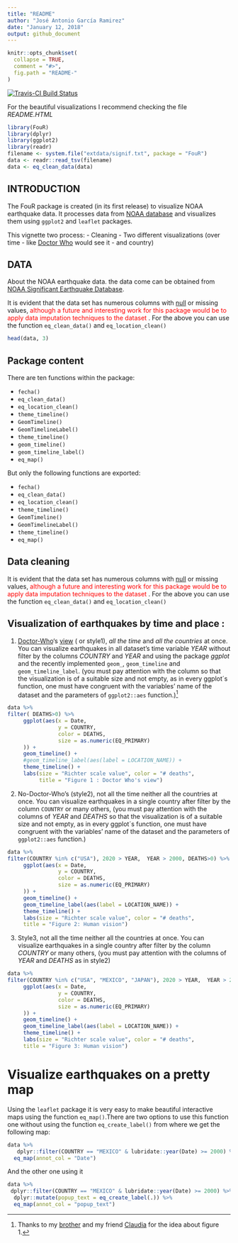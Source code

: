 ```yaml
---
title: "README"
author: "José Antonio García Ramirez"
date: "January 12, 2018"
output: github_document
---
```


```r
knitr::opts_chunk$set(
  collapse = TRUE,
  comment = "#>",
  fig.path = "README-"
)
```

[![Travis-CI Build Status](https://travis-ci.org/fou-foo/FouR.svg?branch=master)](https://travis-ci.org/clems/FouR)

<!-- README.md is generated from README.Rmd. Please edit that file -->
For the beautiful visualizations I recommend checking the file *README.HTML*

```r
library(FouR)
library(dplyr)
library(ggplot2)
library(readr)
filename <- system.file("extdata/signif.txt", package = "FouR")
data <- readr::read_tsv(filename)
data <- eq_clean_data(data)
```

INTRODUCTION
----------------
The FouR package is created (in its first release) to visualize NOAA earthquake data. It processes data from [NOAA database](https://www.ngdc.noaa.gov/nndc/struts/form?t=101650&s=1&d=1) and visualizes them using `ggplot2` and `leaflet` packages.

This vignette two process:
  - Cleaning 
  - Two different visualizations (over time - like [Doctor Who](https://en.wikipedia.org/wiki/Doctor_Who) would see it - and country)
  



DATA
---------------

  About the NOAA earthquake data. the data come can be obtained from [NOAA Significant Earthquake Database](https://www.ngdc.noaa.gov/nndc/struts/form?t=101650&s=1&d=1).

It is evident that the data set has numerous columns with  [null](https://en.wikipedia.org/wiki/Null_(SQL)) or missing values, <span style="color:RED"> although a future and interesting work for this package would be to apply data imputation techniques to the dataset </span>. For the above you can use the function `eq_clean_data()` and `eq_location_clean()`

```r
head(data, 3)
```

## Package content

There are ten functions within the package:

- `fecha()`
- `eq_clean_data()`
- `eq_location_clean()`
- `theme_timeline()`
- `GeomTimeline()`
- `GeomTimelineLabel()`
- `theme_timeline()`
- `geom_timeline()`
- `geom_timeline_label()`
- `eq_map()`

But only the following functions are exported:

- `fecha()`
- `eq_clean_data()`
- `eq_location_clean()`
- `theme_timeline()`
- `GeomTimeline()`
- `GeomTimelineLabel()`
- `theme_timeline()`
- `eq_map()`

## Data cleaning

It is evident that the data set has numerous columns with  [null](https://en.wikipedia.org/wiki/Null_(SQL)) or missing values, <span style="color:RED"> although a future and interesting work for this package would be to apply data imputation techniques to the dataset </span>. For the above you can use the function `eq_clean_data()` and `eq_location_clean()`



## Visualization of earthquakes by time and place :

  1. [Doctor-Who](https://en.wikipedia.org/wiki/Doctor_Who)'s [view](https://en.oxforddictionaries.com/definition/view) ( or style1),          *_all the time_* and _*all the countries*_ at once.
     You can visualize earthquakes in all dataset's time variable *YEAR* without 
     filter by the columns *COUNTRY* and *YEAR* and using the package *ggplot* and        the recently implemented `geom_`, `geom_timeline`  and `geom_timeline_label`.        (you must pay attention with the column so that the visualization is of      a       suitable size and not empty, as in every ggplot´s function, one must have            congruent with the variables' name of the dataset  and the parameters of             `ggplot2::aes` function.)[^1] 

```r
data %>%
filter( DEATHS>0) %>%
     ggplot(aes(x = Date,
                y = COUNTRY,
                color = DEATHS,
                size = as.numeric(EQ_PRIMARY)
     )) +
     geom_timeline() +
     #geom_timeline_label(aes(label = LOCATION_NAME)) +
     theme_timeline() +
     labs(size = "Richter scale value", color = "# deaths",
          title = "Figure 1 : Doctor Who's view")
```


  2. No-Doctor-Who's (style2), not all the time neither all the countries at once.
     You can visualize earthquakes in a single country after 
     filter by the column `COUNTRY` or many others, (you must pay       attention with the columns of _YEAR_ and _DEATHS_ so that the visualization is       of a suitable size and not empty, as in every ggplot´s function, one must have      congruent with the variables' name of the dataset  and the parameters of             `ggplot2::aes` function.) 
     
```r
data %>%
filter(COUNTRY %in% c("USA"), 2020 > YEAR,  YEAR > 2000, DEATHS>0) %>%
     ggplot(aes(x = Date,
                y = COUNTRY,
                color = DEATHS,
                size = as.numeric(EQ_PRIMARY)
     )) +
     geom_timeline() +
     geom_timeline_label(aes(label = LOCATION_NAME)) +
     theme_timeline() +
     labs(size = "Richter scale value", color = "# deaths",
     title = "Figure 2: Human vision")
```

  3. Style3, not all the time neither all the countries at once.
     You can visualize earthquakes in a single country after 
     filter by the column *COUNTRY* or many others, (you must pay 
     attention with the columns of _YEAR_ and _DEATHS_ as in style2)
     
```r
data %>%
filter(COUNTRY %in% c("USA", "MEXICO", "JAPAN"), 2020 > YEAR,  YEAR > 2000, DEATHS>0) %>%
     ggplot(aes(x = Date,
                y = COUNTRY,
                color = DEATHS,
                size = as.numeric(EQ_PRIMARY)
     )) +
     geom_timeline() +
     geom_timeline_label(aes(label = LOCATION_NAME)) +
     theme_timeline() +
     labs(size = "Richter scale value", color = "# deaths",
     title = "Figure 3: Human vision")
```

# Visualize earthquakes on a pretty map

Using the `leaflet` package it is very easy to make beautiful interactive maps using the function `eq_map()`.There are two options to use this function one without using the function `eq_create_label()` from where we get the following map:

```r
data %>% 
   dplyr::filter(COUNTRY == "MEXICO" & lubridate::year(Date) >= 2000) %>% 
  eq_map(annot_col = "Date")
```

And the other one using it

```r
data %>%
 dplyr::filter(COUNTRY == "MEXICO" & lubridate::year(Date) >= 2000) %>% 
  dplyr::mutate(popup_text = eq_create_label(.)) %>% 
  eq_map(annot_col = "popup_text")
```

[^1]: Thanks to my [brother](https://www.facebook.com/lucaridavidmisticmaster) and my friend [Claudia](https://www.facebook.com/Ayla.occord?pnref=friends.search) for the idea about figure 1.

